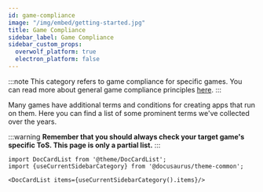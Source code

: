 ```yaml
---
id: game-compliance
image: "/img/embed/getting-started.jpg"
title: Game Compliance
sidebar_label: Game Compliance
sidebar_custom_props:
  overwolf_platform: true
  electron_platform: false
---
```


:::note
This category refers to game compliance for specific games. You can read more about general game compliance principles [here](getting-started/game-compliance).
:::


Many games have additional terms and conditions for creating apps that run on them. Here you can find a list of some prominent terms we've collected over the years.

:::warning
**Remember that you should always check your target game's specific ToS. This page is only a partial list.**
:::

```mdx-code-block
import DocCardList from '@theme/DocCardList';
import {useCurrentSidebarCategory} from '@docusaurus/theme-common';

<DocCardList items={useCurrentSidebarCategory().items}/>
```